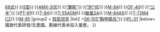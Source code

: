{{Navbox
|name  = 二戰後歐洲除蘇英法德各國裝甲戰鬥車輛
|title = {{Flag|歐洲}}其它國家二戰後的[[裝甲戰鬥車輛]]
|tracking = <includeonly>no</includeonly>
|image =[[File:Panzer 61.jpg|70px]]
|above =
|group1 = [[主战坦克]]
|list1 ={{Flag|瑞士}}[[Pz61主戰坦克|61式]]{{·}}{{Flag|瑞士}}[[Pz68主戰坦克|68式]]{{·}}{{Flag|瑞典}}[[S型戰車|S型]]{{·}}{{Flag|西班牙}}[[AMX-30E]]{{·}}{{Flag|西班牙}}[[蘭斯主戰坦克|<u>“蘭斯”</u>]]{{·}}{{Flag|西班牙}}[[豹2E主戰坦克|“豹”IIE]]{{·}}{{Flag|南斯拉夫}}[[M-84]]{{·}}{{ITA}}[[OF-40主力戰車|OF-40]]{{·}}{{ITA}}[[公羊主戰坦克|“公羊”]]{{·}}{{Flag|波蘭}}[[PT-91]]{{·}}{{Flag|烏克蘭}}[[T-84]]{{·}}{{Flag|烏克蘭}}[[T-55AGM主力戰車|T-55AGM]]{{·}}{{Flag|烏克蘭}}[[颱風2A主力戰車|颱風2A]]{{·}}{{Flag|塞爾維亞}}[[M-84AS]]{{·}}{{Flag|捷克}}[[T-72M4 CZ主力戰車|T-72M4 CZ]]{{·}}{{Flag|克罗地亚}}[[M-95墮落者主力戰車|M-95]]
|group2 = [[轻型坦克]]
|list2 ={{Flag|奧地利}}[[SK-105胸甲騎兵式輕型坦克|SK-105“胸甲騎兵”]]{{·}}{{Flag|波蘭}}[[PL-01坦克|PL-01]]
|below= 國旗代表研發/生產國。劃線代表未投入量產。
}}